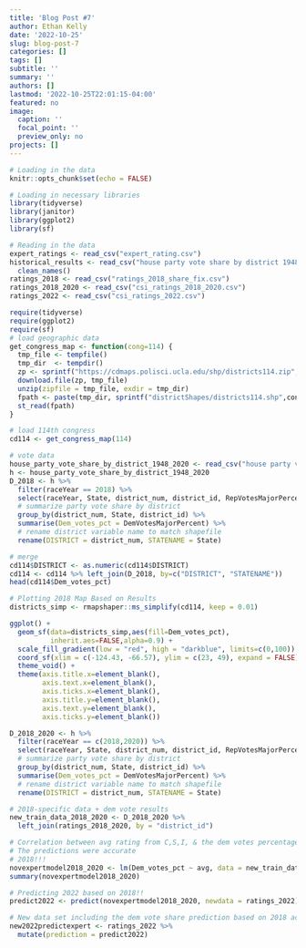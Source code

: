 ```yaml
---
title: 'Blog Post #7'
author: Ethan Kelly
date: '2022-10-25'
slug: blog-post-7
categories: []
tags: []
subtitle: ''
summary: ''
authors: []
lastmod: '2022-10-25T22:01:15-04:00'
featured: no
image:
  caption: ''
  focal_point: ''
  preview_only: no
projects: []
---
```

```r
# Loading in the data 
knitr::opts_chunk$set(echo = FALSE)

# Loading in necessary libraries
library(tidyverse)
library(janitor)
library(ggplot2)
library(sf)

# Reading in the data
expert_ratings <- read_csv("expert_rating.csv")
historical_results <- read_csv("house party vote share by district 1948-2020.csv") %>% 
  clean_names()
ratings_2018 <- read_csv("ratings_2018_share_fix.csv")
ratings_2018_2020 <- read_csv("csi_ratings_2018_2020.csv")
ratings_2022 <- read_csv("csi_ratings_2022.csv")
```

```r
require(tidyverse)
require(ggplot2)
require(sf)
# load geographic data
get_congress_map <- function(cong=114) {
  tmp_file <- tempfile()
  tmp_dir  <- tempdir()
  zp <- sprintf("https://cdmaps.polisci.ucla.edu/shp/districts114.zip",cong)
  download.file(zp, tmp_file)
  unzip(zipfile = tmp_file, exdir = tmp_dir)
  fpath <- paste(tmp_dir, sprintf("districtShapes/districts114.shp",cong), sep = "/")
  st_read(fpath)
}

# load 114th congress
cd114 <- get_congress_map(114)

# vote data
house_party_vote_share_by_district_1948_2020 <- read_csv("house party vote share by district 1948-2020.csv")
h <- house_party_vote_share_by_district_1948_2020
D_2018 <- h %>%
  filter(raceYear == 2018) %>%
  select(raceYear, State, district_num, district_id, RepVotesMajorPercent, DemVotesMajorPercent) %>%
  # summarize party vote share by district
  group_by(district_num, State, district_id) %>%
  summarise(Dem_votes_pct = DemVotesMajorPercent) %>%
  # rename district variable name to match shapefile
  rename(DISTRICT = district_num, STATENAME = State)

# merge
cd114$DISTRICT <- as.numeric(cd114$DISTRICT)
cd114 <- cd114 %>% left_join(D_2018, by=c("DISTRICT", "STATENAME"))
head(cd114$Dem_votes_pct)

# Plotting 2018 Map Based on Results
districts_simp <- rmapshaper::ms_simplify(cd114, keep = 0.01)

ggplot() + 
  geom_sf(data=districts_simp,aes(fill=Dem_votes_pct),
          inherit.aes=FALSE,alpha=0.9) + 
  scale_fill_gradient(low = "red", high = "darkblue", limits=c(0,100)) +
  coord_sf(xlim = c(-124.43, -66.57), ylim = c(23, 49), expand = FALSE) +  
  theme_void() +
  theme(axis.title.x=element_blank(),
        axis.text.x=element_blank(),
        axis.ticks.x=element_blank(),
        axis.title.y=element_blank(),
        axis.text.y=element_blank(),
        axis.ticks.y=element_blank())
```

```r
D_2018_2020 <- h %>%
  filter(raceYear == c(2018,2020)) %>%
  select(raceYear, State, district_num, district_id, RepVotesMajorPercent, DemVotesMajorPercent) %>%
  # summarize party vote share by district
  group_by(district_num, State, district_id) %>%
  summarise(Dem_votes_pct = DemVotesMajorPercent) %>%
  # rename district variable name to match shapefile
  rename(DISTRICT = district_num, STATENAME = State)
```

```r
# 2018-specific data + dem vote results
new_train_data_2018_2020 <- D_2018_2020 %>% 
  left_join(ratings_2018_2020, by = "district_id")

# Correlation between avg rating from C,S,I, & the dem votes percentage by district (2018 only) --> R^2 = 0.811 among swing states
# The predictions were accurate
# 2018!!!
novexpertmodel2018_2020 <- lm(Dem_votes_pct ~ avg, data = new_train_data_2018_2020)
summary(novexpertmodel2018_2020)

# Predicting 2022 based on 2018!!
predict2022 <- predict(novexpertmodel2018_2020, newdata = ratings_2022)

# New data set including the dem vote share prediction based on 2018 accuracy ALONE
new2022predictexpert <- ratings_2022 %>%
  mutate(prediction = predict2022)
```

